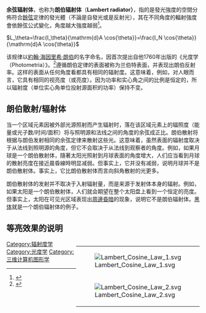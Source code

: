'''余弦辐射体'''，也称为'''朗伯辐射体'''（'''Lambert radiator）'''，指的是發光強度的空間分佈符合[[餘弦|餘弦]]定律的發光體（不論是自發光或是反射光），其在不同角度的輻射強度會依餘弦公式變化，角度越大強度越弱<ref>{{cite book | title=Introduction to Optics | publisher=[[Prentice_Hall|Prentice Hall]] | last=Pedrotti & Pedrotti | date=1993 | isbn=0135015456 | url-access=registration | url=https://archive.org/details/introductiontoop00pedr }}</ref>。

<math>L_\theta=\frac{I_\theta}{\mathrm{d}A \cos{\theta}}=\frac{I_N \cos{\theta}}{\mathrm{d}A \cos{\theta}}</math>

该规律以[[约翰·海因里希·朗伯|約翰·海因里希·朗伯]]的名字命名，因首次提出自他1760年出版的《光度学（Photometria）》。<ref>{{cite book|last=Lambert|first=Johann Heinrich|title=Photometria, sive de mensura et gradibus luminis, colorum et umbrae|publisher=Eberhard Klett|date=1760|url=https://www.e-rara.ch/zut/content/titleinfo/2814923|access-date=2021-03-16|archive-date=2021-04-24|archive-url=https://web.archive.org/web/20210424004618/https://www.e-rara.ch/zut/content/titleinfo/2814923|dead-url=no}}</ref>遵循朗伯定律的表面被称为兰伯特表面，并表现出朗伯反射率。这样的表面从任何角度看都具有相同的辐射度。这意味着，例如，对人眼而言，它具有相同的视亮度（或亮度）。因为功率和实心角之间的比例是恒定的，所以辐射度（单位实心角单位投射源面积的功率）保持不变。

==朗伯散射/辐射体==
当一个区域元素因被外部光源照射而产生辐射时，落在该区域元素上的辐照度（能量或光子数/时间/面积）将与照明源和法线之间的角度的余弦成正比。朗伯散射将根据与朗伯发射相同的余弦定律来散射这些光。这意味着，虽然表面的辐射度取决于从法线到照明源的角度，但它不会取决于从法线到观察者的角度。例如，如果月球是一个朗伯散射体，隨著太阳光照射到月球表面的角度增大，人们应当看到月球的散射亮度在接近晨昏線時明显减弱。但事实上，它并没有减弱，说明月球并不是朗伯散射体。事实上，它比朗伯散射体而言向斜角散射的光更多。

朗伯散射体的发射并不取决于入射辐射量，而是来源于发射体本身的辐射。例如，如果太阳是一个朗伯散射体，人们就会期望在整个太阳盘上看到一个恒定的亮度。但事实上，太阳在可见光区域表现出[[周邊昏暗|周邊昏暗]]的现象，说明它不是朗伯辐射体。[[黑体_(物理学)|黑体]]就是一个朗伯辐射体的例子。

==等亮效果的说明==
<div style="float: right">
{|
|-
| [[Image:Lambert_Cosine_Law_1.svg|frame]]
|-
| [[Image:Lambert_Cosine_Law_2.svg|frame]]
|}
</div>

[[Category:辐射度学|Category:辐射度学]]
[[Category:光度学|Category:光度学]]
[[Category:三维计算机图形学|Category:三维计算机图形学]]